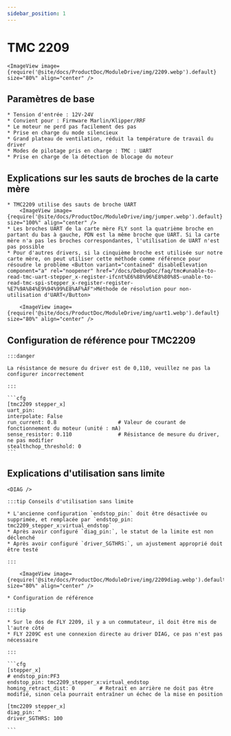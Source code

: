 ```yaml
---
sidebar_position: 1
---
```



# TMC 2209

    <ImageView image={require('@site/docs/ProductDoc/ModuleDrive/img/2209.webp').default} size="80%" align="center" />

## Paramètres de base

    * Tension d'entrée : 12V-24V
    * Convient pour : Firmware Marlin/Klipper/RRF
    * Le moteur ne perd pas facilement des pas
    * Prise en charge du mode silencieux
    * Grand plateau de ventilation, réduit la température de travail du driver
    * Modes de pilotage pris en charge : TMC : UART
    * Prise en charge de la détection de blocage du moteur

## Explications sur les sauts de broches de la carte mère

    * TMC2209 utilise des sauts de broche UART
        <ImageView image={require('@site/docs/ProductDoc/ModuleDrive/img/jumper.webp').default} size="100%" align="center" />
    * Les broches UART de la carte mère FLY sont la quatrième broche en partant du bas à gauche, PDN est la même broche que UART. Si la carte mère n'a pas les broches correspondantes, l'utilisation de UART n'est pas possible
    * Pour d'autres drivers, si la cinquième broche est utilisée sur notre carte mère, on peut utiliser cette méthode comme référence pour résoudre le problème <Button variant="contained" disableElevation component="a" rel="noopener" href="/docs/DebugDoc/faq/tmc#unable-to-read-tmc-uart-stepper_x-register-ifcnt%E6%88%96%E8%80%85-unable-to-read-tmc-spi-stepper_x-register-register-%E7%9A%84%E9%94%99%E8%AF%AF">Méthode de résolution pour non-utilisation d'UART</Button>
        
        <ImageView image={require('@site/docs/ProductDoc/ModuleDrive/img/uart1.webp').default} size="80%" align="center" />

## Configuration de référence pour TMC2209

    :::danger

    La résistance de mesure du driver est de 0,110, veuillez ne pas la configurer incorrectement

    :::

    ```cfg
    [tmc2209 stepper_x]
    uart_pin: 
    interpolate: False
    run_current: 0.8                    # Valeur de courant de fonctionnement du moteur (unité : mA)
    sense_resistor: 0.110               # Résistance de mesure du driver, ne pas modifier
    stealthchop_threshold: 0
    ```

## Explications d'utilisation sans limite

    <DIAG />

    :::tip Conseils d'utilisation sans limite

    * L'ancienne configuration `endstop_pin:` doit être désactivée ou supprimée, et remplacée par `endstop_pin: tmc2209_stepper_x:virtual_endstop`
    * Après avoir configuré `diag_pin:`, le statut de la limite est non déclenché
    * Après avoir configuré `driver_SGTHRS:`, un ajustement approprié doit être testé

    :::

        <ImageView image={require('@site/docs/ProductDoc/ModuleDrive/img/2209diag.webp').default} size="80%" align="center" />

    * Configuration de référence

    :::tip

    * Sur le dos de FLY 2209, il y a un commutateur, il doit être mis de l'autre côté
    * FLY 2209C est une connexion directe au driver DIAG, ce pas n'est pas nécessaire

    :::

    ```cfg
    [stepper_x]
    # endstop_pin:PF3
    endstop_pin: tmc2209_stepper_x:virtual_endstop
    homing_retract_dist: 0        # Retrait en arrière ne doit pas être modifié, sinon cela pourrait entraîner un échec de la mise en position

    [tmc2209 stepper_x]
    diag_pin: ^
    driver_SGTHRS: 100
    
    ```
